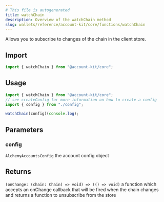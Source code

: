 ```yaml
---
# This file is autogenerated
title: watchChain
description: Overview of the watchChain method
slug: wallets/reference/account-kit/core/functions/watchChain
---
```


Allows you to subscribe to changes of the chain in the client store.

## Import

```ts
import { watchChain } from "@account-kit/core";
```

## Usage

```ts
import { watchChain } from "@account-kit/core";
// see createConfig for more information on how to create a config
import { config } from "./config";

watchChain(config)(console.log);
```

## Parameters

### config

`AlchemyAccountsConfig`
the account config object

## Returns

`(onChange: (chain: Chain) => void) => (() => void)`
a function which accepts an onChange callback that will be fired when the chain changes and returns a function to unsubscribe from the store
